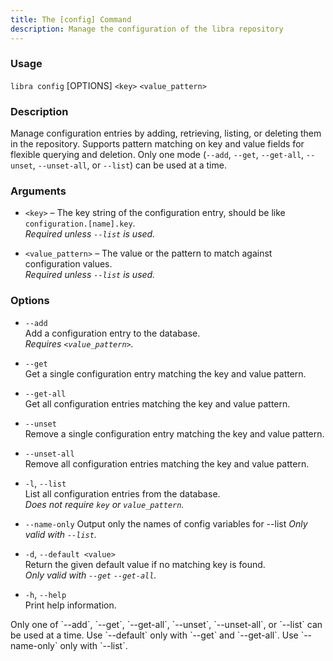 ```yaml
---
title: The [config] Command
description: Manage the configuration of the libra repository
---
```


### Usage

`libra config` [OPTIONS] `<key>` `<value_pattern>`

### Description

Manage configuration entries by adding, retrieving, listing, or deleting them in the repository. Supports pattern matching on key and value fields for flexible querying and deletion. Only one mode (`--add`, `--get`, `--get-all`, `--unset`, `--unset-all`, or `--list`) can be used at a time.

### Arguments

- `<key>` – The key string of the configuration entry, should be like `configuration.[name].key`.  
  _Required unless `--list` is used._

- `<value_pattern>` – The value or the pattern to match against configuration values.  
  _Required unless `--list` is used._

### Options

- `--add`  
  Add a configuration entry to the database.  
  _Requires `<value_pattern>`._

- `--get`  
  Get a single configuration entry matching the key and value pattern.

- `--get-all`  
  Get all configuration entries matching the key and value pattern.

- `--unset`  
  Remove a single configuration entry matching the key and value pattern.

- `--unset-all`  
  Remove all configuration entries matching the key and value pattern.

- `-l`, `--list`  
  List all configuration entries from the database.  
  _Does not require `key` or `value_pattern`._

- `--name-only`
  Output only the names of config variables for --list
  _Only valid with `--list`._

- `-d`, `--default <value>`  
  Return the given default value if no matching key is found.  
  _Only valid with `--get` `--get-all`._

- `-h`, `--help`  
  Print help information.

<Note type="note" title="Note">
  Only one of `--add`, `--get`, `--get-all`, `--unset`, `--unset-all`, or `--list` can be used at a time. Use `--default` only with `--get` and `--get-all`. 
  Use `--name-only` only with `--list`.
</Note>
